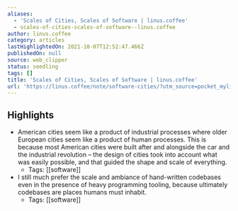 ```yaml
---
aliases:
  - 'Scales of Cities, Scales of Software | linus.coffee'
  - scales-of-cities-scales-of-software--linus.coffee
author: linus.coffee
category: articles
lastHighlightedOn: 2021-10-07T12:52:47.466Z
publishedOn: null
source: web_clipper
status: seedling
tags: []
title: 'Scales of Cities, Scales of Software | linus.coffee'
url: 'https://linus.coffee/note/software-cities/?utm_source=pocket_mylist'
---
```

## Highlights

- American cities seem like a product of industrial processes where older European cities seem like a product of human processes. This is because most American cities were built after and alongside the car and the industrial revolution – the design of cities took into account what was easily possible, and that guided the shape and scale of everything.
    - Tags: [[software]]
- I still much prefer the scale and ambiance of hand-written codebases even in the presence of heavy programming tooling, because ultimately codebases are places humans must inhabit.
    - Tags: [[software]]

